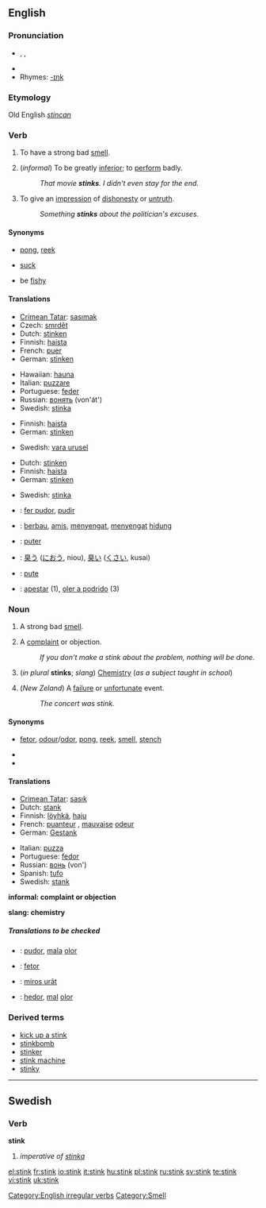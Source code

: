 ==English==

===Pronunciation===
*{{AHD|stĭngk}}, {{IPA|/stɪŋk/}}, {{SAMPA|/stINk/}}
*{{audio|en-us-stink.ogg|Audio (US)}}
*Rhymes: [[Rhymes:English:-ɪŋk|-ɪŋk]]

===Etymology===
Old English ''[[stincan]]''

===Verb===
{{en-verb|stinks|stinking|stank|stunk}}

# {{intransitive}} To have a strong bad [[smell]].
# {{intransitive}} (''informal'') To be greatly [[inferior]]; to [[perform]] badly.
#:''That movie '''stinks'''.  I didn't even stay for the end.''
# {{intransitive}} To give an [[impression]] of [[dishonesty]] or [[untruth]].
#:''Something '''stinks''' about the politician's excuses.''

====Synonyms====
* {{i-c|have a strong bad smell}} [[pong]], [[reek]]
* {{i-c|be greatly inferior}} [[suck]]
* {{i-c|give an impression of dishonesty or untruth}} be [[fishy]]

====Translations====
{{trans-top|have a strong bad smell}}
* [[Crimean Tatar]]: [[sasımak]]
* Czech: [[smrdět]]
* Dutch: [[stinken]]
* Finnish: [[haista]]
* French: [[puer]]
* German: [[stinken]]
{{trans-mid}}
* Hawaiian: [[hauna]]
* Italian: [[puzzare]]
* Portuguese: [[feder]]
* Russian: [[вонять]] (von'át')
* Swedish: [[stinka]]
{{trans-bottom}}

{{trans-top|informal: be greatly inferior}}
* Finnish: [[haista]]
* German: [[stinken]]
{{trans-mid}}
* Swedish: [[vara urusel]]
{{trans-bottom}}

{{trans-top|give an impression of dishonesty or untruth}}
* Dutch: [[stinken]]
* Finnish: [[haista]]
* German: [[stinken]]
{{trans-mid}}
* Swedish: [[stinka]]
{{trans-bottom}}

<!--Remove this section once all of the translations below have been moved into the tables above.-->
{{checktrans-top}}
* {{ttbc|Catalan}}: [[fer pudor]], [[pudir]]
* {{ttbc|Indonesian}}: [[bau|berbau]], [[amis]], [[sengat|menyengat]], [[sengat|menyengat]] [[hidung]]
* {{ttbc|Interlingua}}: [[puter]]
* {{ttbc|Japanese}}: [[臭う]] ([[におう]], niou), [[臭い]] ([[くさい]], kusai)
* {{ttbc|Romanian}}: [[pute]]
* {{ttbc|Spanish}}: [[apestar]] (1), [[oler a podrido]] (3)
{{trans-bottom}}

===Noun===
{{en-noun}}

# A strong bad [[smell]].
# {{informal}} A [[complaint]] or objection.
#:''If you don't make a stink about the problem, nothing will be done.''
# (''in plural'' '''stinks'''; ''slang'') [[Chemistry]] (''as a subject taught in school'')
# {{slang}} (''New Zeland'') A [[failure]] or [[unfortunate]] event.
#:''The concert was stink.''

====Synonyms====
*{{i-c|strong bad smell}} [[fetor]], [[odour]]/[[odor]], [[pong]], [[reek]], [[smell]], [[stench]]
*{{i-c|informal: complaint or objection}}
*{{i-c|slang: chemistry}}

====Translations====
{{trans-top|strong bad smell}}
*[[Crimean Tatar]]: [[sasık]]
*Dutch: [[stank]] {{m}}
*Finnish: [[löyhkä]], [[haju]]
*French: [[puanteur]] {{f}}, [[mauvais]]e [[odeur]] {{f}}
*German: [[Gestank]] {{m}}
{{trans-mid}}
*Italian: [[puzza]] {{f}}
*Portuguese: [[fedor]] {{m}}
*Russian: [[вонь]] (von') {{f}}
*Spanish: [[tufo]] {{m}}
*Swedish: [[stank#Swedish|stank]]
{{trans-bottom}}

'''informal: complaint or objection'''
<!--Note: add INFORMAL terms to this table, where these exist-->
{{top}}
{{mid}}
{{bottom}}

'''slang: chemistry'''
<!--Note: add SLANG terms to this table, where these exist-->
{{top}}
{{mid}}
{{bottom}}

=====Translations to be checked=====
<!--Remove this section once all of the translations below have been moved into the tables above.-->
{{checktrans}}

*{{ttbc|Catalan}}: [[pudor]], [[mala]] [[olor#Catalan|olor]]
*{{ttbc|Interlingua}}: [[fetor#Interlingua|fetor]]
*{{ttbc|Romanian}}: [[miros urât]]
*{{ttbc|Spanish}}: [[hedor]],  [[mal]] [[olor#Spanish|olor]]

===Derived terms===
*[[kick up a stink]]
*[[stinkbomb]]
*[[stinker]]
*[[stink machine]]<!-- (rare)-->
*[[stinky]]

[[Category:English irregular verbs]]
[[Category:Smell]]

----

==Swedish==

===Verb===
'''stink'''

# ''imperative of [[stinka]]''

[[el:stink]]
[[fr:stink]]
[[io:stink]]
[[it:stink]]
[[hu:stink]]
[[pl:stink]]
[[ru:stink]]
[[sv:stink]]
[[te:stink]]
[[vi:stink]]
[[uk:stink]]
